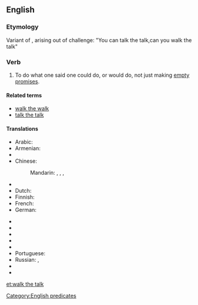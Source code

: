 ==English==

===Etymology===
Variant of {{term|walk the walk}}, arising out of challenge: "You can talk the talk,can you walk the talk"

===Verb===
{{head|en|verb|head=to [[walk]] the [[talk]]}}

# {{context|idiomatic|US|lang=en}} To do what one said one could do, or would do, not just making [[empty promises]].

====Related terms====
* [[walk the walk]]
* [[talk the talk]]

====Translations====
{{trans-top|to act in accordance with one's words}}
* Arabic: {{t-|ar|التزم بوعودك|sc=Arab}}
* Armenian: {{t|hy|խոսքն ու գործը մեկ անել|sc=Armn}}
* {{trreq|ca}}
* Chinese:
*: Mandarin: {{t|cmn|言出必行|tr=yán chū bì xíng|sc=Hani}}, {{t|cmn|說到做到|sc=Hani}}, {{t|cmn|说到做到|tr=shuō dào zuò dào|sc=Hani}}, {{t|cmn|言行一致|tr=yánxíngyīzhì|sc=Hani}}
* {{trreq|cs}}
* Dutch: {{t-|nl|de daad bij het woord voegen}}
* Finnish: {{t-|fi|pitää puheensa}}
* French: {{t+|fr|faut que les bottines suivent les babines}}
* German: {{t-|de|seinen Worten Taten folgen lassen}}
{{trans-mid}}
* {{trreq|hi}}
* {{trreq|it}}
* {{trreq|ja}}
* {{trreq|ko}}
* {{trreq|pl}}
* Portuguese: {{t|pt|[[prometer]] [[e]] [[cumprir]]}}
* Russian: {{t|ru|[[подкреплять]] [[слово|слова]] [[дело|делом]]|impf|tr=podkrepljátʹ slová délom|sc=Cyrl}}, {{t|ru|[[подкрепить]] [[слово|слова]] [[дело|делом]]|pf|tr=podkrepítʹ slová délom|sc=Cyrl}}
* {{trreq|es}}
* {{trreq|vi}}
{{trans-bottom}}

[[Category:English predicates]]

[[et:walk the talk]]
